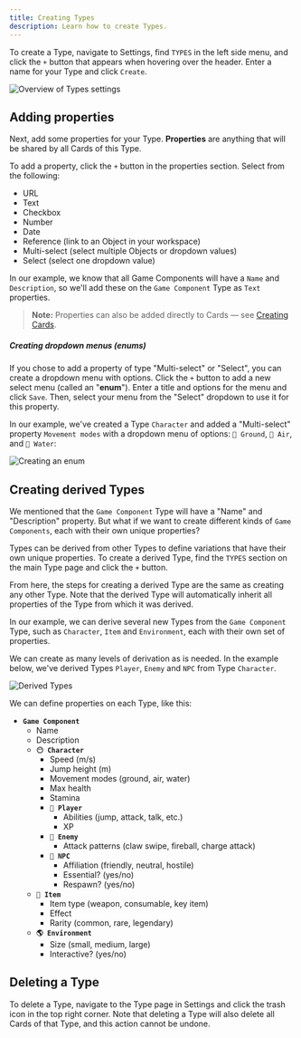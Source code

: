 ```yaml
---
title: Creating Types
description: Learn how to create Types.
---
```



To create a Type, navigate to Settings, find `TYPES` in the left side menu, and click the `+` button that appears when hovering over the header. Enter a name for your Type and click `Create`.

<Image src={typesOverview} alt="Overview of Types settings" inferSize quality="max" />

## Adding properties

Next, add some properties for your Type. **Properties** are anything that will be shared by all Cards of this Type.

To add a property, click the `+` button in the properties section. Select from the following:

* URL
* Text
* Checkbox
* Number
* Date
* Reference (link to an Object in your workspace)
* Multi-select (select multiple Objects or dropdown values)
* Select (select one dropdown value)

In our example, we know that all Game Components will have a `Name` and `Description`, so we'll add these on the `Game Component` Type as `Text` properties.

> **Note:** Properties can also be added directly to Cards — see [Creating Cards](/cards/creating-cards).

##### Creating dropdown menus (enums)

If you chose to add a property of type "Multi-select" or "Select", you can create a dropdown menu with options. Click the `+` button to add a new select menu (called an "**enum**"). Enter a title and options for the menu and click `Save`. Then, select your menu from the "Select" dropdown to use it for this property.

In our example, we've created a Type `Character` and added a "Multi-select" property `Movement modes` with a dropdown menu of options: `🏃 Ground`, `🦅 Air`, and `🌊 Water`:

<Image src={createEnum} alt="Creating an enum" inferSize quality="max" />

## Creating derived Types

We mentioned that the `Game Component` Type will have a "Name" and "Description" property. But what if we want to create different kinds of `Game Components`, each with their own unique properties?

Types can be derived from other Types to define variations that have their own unique properties. To create a derived Type, find the `TYPES` section on the main Type page and click the `+` button.

From here, the steps for creating a derived Type are the same as creating any other Type. Note that the derived Type will automatically inherit all properties of the Type from which it was derived.

In our example, we can derive several new Types from the `Game Component` Type, such as `Character`, `Item` and `Environment`, each with their own set of properties. 

We can create as many levels of derivation as is needed. In the example below, we've derived Types `Player`, `Enemy` and `NPC` from Type `Character`.

<Image src={derivedTypes} alt="Derived Types" inferSize quality="max" />

We can define properties on each Type, like this:

- **`Game Component`**
  - Name
  - Description
  - **`😶 Character`**
    - Speed (m/s)
    - Jump height (m)
    - Movement modes (ground, air, water)
    - Max health
    - Stamina
    - **`🤺 Player`**
      - Abilities (jump, attack, talk, etc.)
      - XP
    - **`👿 Enemy`**
      - Attack patterns (claw swipe, fireball, charge attack)
    - **`🧑 NPC`**
      - Affiliation (friendly, neutral, hostile)
      - Essential? (yes/no)
      - Respawn? (yes/no)
  - **`🎒 Item`**
    - Item type (weapon, consumable, key item)
    - Effect
    - Rarity (common, rare, legendary)
  - **`🌎 Environment`**
    - Size (small, medium, large)
    - Interactive? (yes/no)

## Deleting a Type

To delete a Type, navigate to the Type page in Settings and click the trash icon in the top right corner. Note that deleting a Type will also delete all Cards of that Type, and this action cannot be undone.